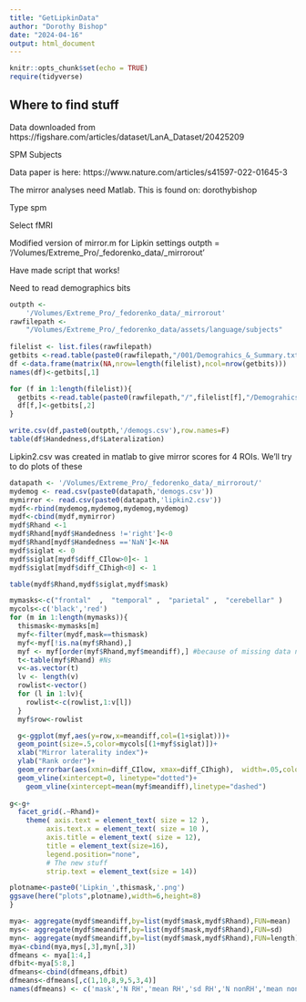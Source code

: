 ```yaml
---
title: "GetLipkinData"
author: "Dorothy Bishop"
date: "2024-04-16"
output: html_document
---
```


```r
knitr::opts_chunk$set(echo = TRUE)
require(tidyverse)
```

## Where to find stuff
Data downloaded from https://figshare.com/articles/dataset/LanA_Dataset/20425209

SPM Subjects

Data paper is here: https://www.nature.com/articles/s41597-022-01645-3


The mirror analyses need Matlab. This is found on:
dorothybishop\Applications 

Type spm

Select fMRI

Modified version of mirror.m for Lipkin settings
outpth =
    '/Volumes/Extreme_Pro/_fedorenko_data/_mirrorout'

Have made script that works!

Need to read demographics bits

```r
outpth <-
    '/Volumes/Extreme_Pro/_fedorenko_data/_mirrorout'
rawfilepath <- 
    "/Volumes/Extreme_Pro/_fedorenko_data/assets/language/subjects"
    
filelist <- list.files(rawfilepath)
getbits <-read.table(paste0(rawfilepath,"/001/Demograhics_&_Summary.txt"))
df <-data.frame(matrix(NA,nrow=length(filelist),ncol=nrow(getbits)))
names(df)<-getbits[,1]

for (f in 1:length(filelist)){
  getbits <-read.table(paste0(rawfilepath,"/",filelist[f],"/Demograhics_&_Summary.txt"))
  df[f,]<-getbits[,2]
}

write.csv(df,paste0(outpth,'/demogs.csv'),row.names=F)
table(df$Handedness,df$Lateralization)
```


Lipkin2.csv was created in matlab to give mirror scores for 4 ROIs.
We'll try to do plots of these

```r
datapath <- '/Volumes/Extreme_Pro/_fedorenko_data/_mirrorout/'
mydemog <- read.csv(paste0(datapath,'demogs.csv'))
mymirror <- read.csv(paste0(datapath,'lipkin2.csv'))
mydf<-rbind(mydemog,mydemog,mydemog,mydemog)
mydf<-cbind(mydf,mymirror)
mydf$Rhand <-1
mydf$Rhand[mydf$Handedness !='right']<-0
mydf$Rhand[mydf$Handedness =='NaN']<-NA
mydf$siglat <- 0
mydf$siglat[mydf$diff_CIlow>0]<- 1
mydf$siglat[mydf$diff_CIhigh<0] <- 1

table(mydf$Rhand,mydf$siglat,mydf$mask)

```

```r

mymasks<-c("frontal"  ,  "temporal" ,  "parietal" ,  "cerebellar" )
mycols<-c('black','red')
for (m in 1:length(mymasks)){
  thismask<-mymasks[m]
  myf<-filter(mydf,mask==thismask)
  myf<-myf[!is.na(myf$Rhand),]
  myf <- myf[order(myf$Rhand,myf$meandiff),] #because of missing data need to set rows nonautomatically
  t<-table(myf$Rhand) #Ns 
  v<-as.vector(t)
  lv <- length(v)
  rowlist<-vector()
  for (l in 1:lv){
    rowlist<-c(rowlist,1:v[l])
  }
  myf$row<-rowlist

  g<-ggplot(myf,aes(y=row,x=meandiff,col=(1+siglat)))+
  geom_point(size=.5,color=mycols[(1+myf$siglat)])+
  xlab("Mirror laterality index")+
  ylab("Rank order")+
  geom_errorbar(aes(xmin=diff_CIlow, xmax=diff_CIhigh),  width=.05,color=mycols[1+myf$siglat])+
  geom_vline(xintercept=0, linetype="dotted")+
    geom_vline(xintercept=mean(myf$meandiff),linetype="dashed")
  
g<-g+
  facet_grid(.~Rhand)+
    theme( axis.text = element_text( size = 12 ),
         axis.text.x = element_text( size = 10 ),
         axis.title = element_text( size = 12),
         title = element_text(size=16),
         legend.position="none",
         # The new stuff
         strip.text = element_text(size = 14))

plotname<-paste0('Lipkin_',thismask,'.png')
ggsave(here("plots",plotname),width=6,height=8)
}
```

```r

mya<- aggregate(mydf$meandiff,by=list(mydf$mask,mydf$Rhand),FUN=mean)
mys<- aggregate(mydf$meandiff,by=list(mydf$mask,mydf$Rhand),FUN=sd)
myn<- aggregate(mydf$meandiff,by=list(mydf$mask,mydf$Rhand),FUN=length)
mya<-cbind(mya,mys[,3],myn[,3])
dfmeans <- mya[1:4,]
dfbit<-mya[5:8,]
dfmeans<-cbind(dfmeans,dfbit)
dfmeans<-dfmeans[,c(1,10,8,9,5,3,4)]
names(dfmeans) <- c('mask','N RH','mean RH','sd RH','N nonRH','mean nonRH','sd nonRH')

```
